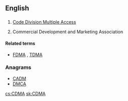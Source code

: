 ==English==

==={{initialism-old|en}}===
{{head|en}}

# {{context|electronics|lang=en}} [[wikipedia:Code division multiple access|Code Division Multiple Access]]
# Commercial Development and Marketing Association

====Related terms====
* {{sense|electronics}} [[FDMA]] , [[TDMA]]

===Anagrams===
* [[CADM#English|CADM]]
* [[DMCA#English|DMCA]]

[[cs:CDMA]]
[[sk:CDMA]]